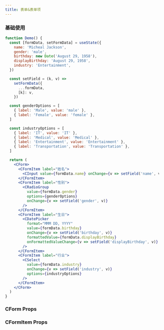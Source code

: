 ```yaml
---
title: 表单&表单项
---
```


### 基础使用

```jsx live
function Demo() {
  const [formData, setFormData] = useState({
    name: 'Micheal Jackson',
    gender: 'male',
    birthday: new Date('August 29, 1958'),
    displayBirthday: 'August 29, 1958',
    industry: 'Entertainment',
  })

  const setField = (k, v) =>
    setFormData({
      ...formData,
      [k]: v,
    })

  const genderOptions = [
    { label: 'Male', value: 'male' },
    { label: 'Female', value: 'female' },
  ]

  const industryOptions = [
    { label: 'IT', value: 'IT' },
    { label: 'Medical', value: 'Medical' },
    { label: 'Entertainment', value: 'Entertainment' },
    { label: 'Transportation', value: 'Transportation' },
  ]

  return (
    <CForm>
      <CFormItem label="姓名">
        <CInput value={formData.name} onChange={v => setField('name', v)} />
      </CFormItem>
      <CFormItem label="性别">
        <CRadioGroup
          value={formData.gender}
          options={genderOptions}
          onChange={v => setField('gender', v)}
        />
      </CFormItem>
      <CFormItem label="生日">
        <CDatePicker
          format="MMM DD, YYYY"
          value={formData.birthday}
          onChange={v => setField('birthday', v)}
          formattedValue={formData.displayBirthday}
          onFormattedValueChange={v => setField('displayBirthday', v)}
        />
      </CFormItem>
      <CFormItem label="行业">
        <CSelect
          value={formData.industry}
          onChange={v => setField('industry', v)}
          options={industryOptions}
        />
      </CFormItem>
    </CForm>
  )
}
```

### CForm Props

<PropTable name="CForm" typeWidth="200px" />

### CFormItem Props

<PropTable name="CFormItem" typeWidth="200px" />

